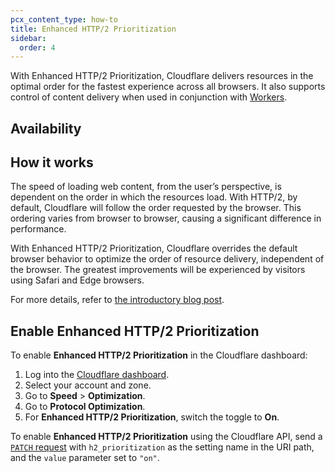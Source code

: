 ```yaml
---
pcx_content_type: how-to
title: Enhanced HTTP/2 Prioritization
sidebar:
  order: 4
---
```



With Enhanced HTTP/2 Prioritization, Cloudflare delivers resources in the optimal order for the fastest experience across all browsers. It also supports control of content delivery when used in conjunction with [Workers](/workers/).

## Availability

<FeatureTable id="speed.enhanced_http2_prioritization" />

## How it works

The speed of loading web content, from the user’s perspective, is dependent on the order in which the resources load. With HTTP/2, by default, Cloudflare will follow the order requested by the browser. This ordering varies from browser to browser, causing a significant difference in performance.

With Enhanced HTTP/2 Prioritization, Cloudflare overrides the default browser behavior to optimize the order of resource delivery, independent of the browser. The greatest improvements will be experienced by visitors using Safari and Edge browsers.

For more details, refer to [the introductory blog post](https://blog.cloudflare.com/better-http-2-prioritization-for-a-faster-web/).

## Enable Enhanced HTTP/2 Prioritization

<Tabs syncKey="dashPlusAPI"> <TabItem label="Dashboard">

To enable **Enhanced HTTP/2 Prioritization** in the Cloudflare dashboard:

1. Log into the [Cloudflare dashboard](https://dash.cloudflare.com).
2. Select your account and zone.
3. Go to **Speed** > **Optimization**.
4. Go to **Protocol Optimization**.
5. For **Enhanced HTTP/2 Prioritization**, switch the toggle to **On**.

</TabItem> <TabItem label="API">

To enable **Enhanced HTTP/2 Prioritization** using the Cloudflare API, send a [`PATCH` request](/api/resources/zones/subresources/settings/methods/edit/) with `h2_prioritization` as the setting name in the URI path, and the `value` parameter set to `"on"`.

</TabItem> </Tabs>
